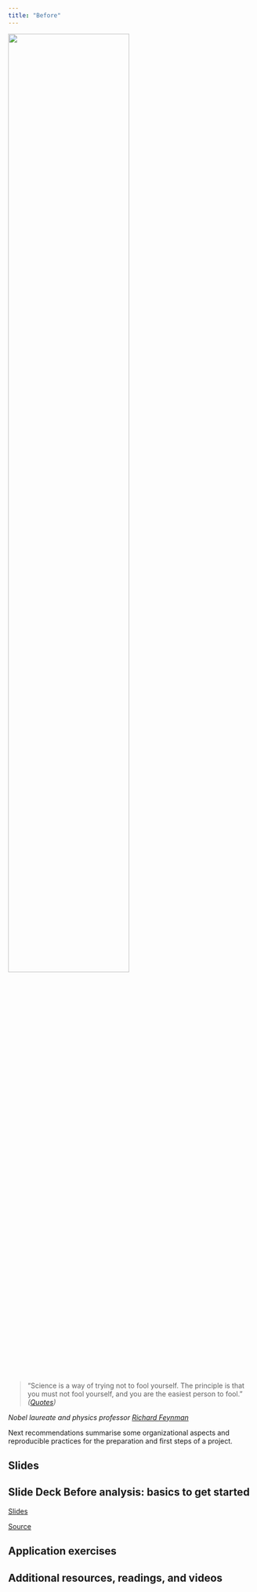 ```yaml
---
title: "Before"
---
```



::: {.column-margin}

![](https://upload.wikimedia.org/wikipedia/en/4/42/Richard_Feynman_Nobel.jpg){fig-alt="Richard Feynman" fig-align="center" width="70%"}

> “Science is a way of trying not to fool yourself. The principle is that you must not fool yourself, and you are the easiest person to fool.” *([Quotes](https://en.wikiquote.org/wiki/Richard_Feynman))*

*Nobel laureate and physics professor [Richard Feynman](https://en.wikipedia.org/wiki/Richard_Feynman)*

:::

Next recommendations summarise some organizational aspects and reproducible practices for the preparation and first steps of a project.


## Slides


::: {.callout-tip icon=false}
## **Slide Deck** Before analysis: basics to get started

::: slides
[Slides](03-before-slides.qmd)
:::

::: source
[Source](https://github.com/cgranell/rrp/tree/main/materials/03-before-slides.qmd)
:::

:::


## Application exercises



## Additional resources, readings, and videos

